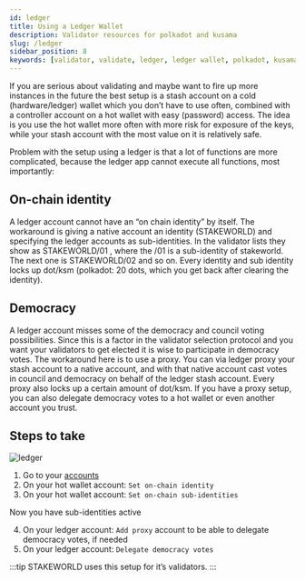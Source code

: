 ```yaml
---
id: ledger
title: Using a Ledger Wallet
description: Validator resources for polkadot and kusama
slug: /ledger
sidebar_position: 8
keywords: [validator, validate, ledger, ledger wallet, polkadot, kusama]
---
```


If you are serious about validating and maybe want to fire up more instances in the future the best setup is a stash account on a cold (hardware/ledger) wallet which you don’t have to use often, combined with a controller account on a hot wallet with easy (password) access. The idea is you use the hot wallet more often with more risk for exposure of the keys, while your stash account with the most value on it is relatively safe.

Problem with the setup using a ledger is that a lot of functions are more complicated, because the ledger app cannot execute all functions, most importantly:

## On-chain identity

A ledger account cannot have an “on chain identity” by itself. The workaround is giving a native account an identity (STAKEWORLD) and specifying the ledger accounts as sub-identities. In the validator lists they show as STAKEWORLD/01 , where the /01 is a sub-identity of stakeworld. The next one is STAKEWORLD/02 and so on. Every identity and sub identity locks up dot/ksm (polkadot: 20 dots, which you get back after clearing the identity).


## Democracy

A ledger account misses some of the democracy and council voting possibilities. Since this is a factor in the validator selection protocol and you want your validators to get elected it is wise to participate in democracy votes. The workaround here is to use a proxy. You can via ledger proxy your stash account to a native account, and with that native account cast votes in council and democracy on behalf of the ledger stash account. Every proxy also locks up a certain amount of dot/ksm.
If you have a proxy setup, you can also delegate democracy votes to a hot wallet or even another account you trust.

## Steps to take
![ledger](/img/ledger.png)

1. Go to your [accounts](https://polkadot.js.org/apps/?rpc=wss%3A%2F%2Fkusama-rpc.polkadot.io#/accounts)
2. On your hot wallet account: `Set on-chain identity`
3. On your hot wallet account: `Set on-chain sub-identities`

Now you have sub-identities active

4. On your ledger account: `Add proxy` account to be able to delegate democracy votes, if needed
5. On your ledger account: `Delegate democracy votes`

:::tip
STAKEWORLD uses this setup for it’s validators.
:::

